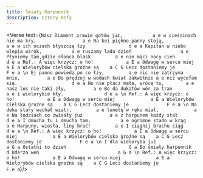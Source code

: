 ```yaml
---
title: Śmiały Harpunnik
description: Cztery Refy
---
```



<Verse text={`
Nasz Diament prawie gotów już,           a e
w cieśninach nie ma kry,                 a e
Na kei piękne panny stoją,               a e
w ich oczach błyszczą łzy                d e a
Kapitan w niebo wlepia wzrok,			a e
ruszamy lada dzień					a e
Płyniemy tam,gdzie słońca blask			a e
nie mąci nocy cień					d e a
  Ref.:
 A więc krzycz: o ho!            a E a
 Odwagę w sercu miej             a E a
 Wielorybów cielska groźne są    a C G
 Lecz dostaniemy je              F e a
\n
Ej panno powiedz po co łzy,			a e
nic nie zatrzyma mnie,			a e
Bo prędzej w wodach kwiat zakwitnie	a e
niż wycofam się.					d e a
No nie płacz mała, wrócę tu,		a e
nasz los nie taki zły,			a e
Bo da dukatów wór za tran			a e
i wielorybie kły.				d e a
\n
  Ref.:
 A więc krzycz: o ho!            a E a
 Odwagę w sercu miej             a E a
 Wielorybów cielska groźne są    a C G
 Lecz dostaniemy je              F e a
\n
Na deku stary wąchał wiatr,			a e
lunetę w ręku miał,				a e
Na łodziach co zwisały już			a e
z harpunem każdy stał				d e a
I dmucha tu i dmucha tam,			a e
ogromne stado w krąg				a e
Harpuny, wiosła, liny brać!			a e
I ciągnij brachu ciąg				d e a
\n
  Ref.:
 A więc krzycz: o ho!            a E a
 Odwagę w sercu miej             a E a
 Wielorybów cielska groźne są    a C G
 Lecz dostaniemy je              F e a
\n
I dla wieloryba już                    a G a
Ostatni to dzień                       G a
Bo śmiały harpunnik                    d
Uderza weń                             a G a
\n
  Ref.:
 A więc krzycz: o ho!            a E a
 Odwagę w sercu miej             a E a
 Wielorybów cielska groźne są    a C G
 Lecz dostaniemy je              F e a
`}/>

